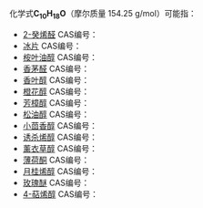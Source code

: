 {{DISPLAYTITLE:C<sub>10</sub>H<sub>18</sub>O}}
化学式'''C<sub>10</sub>H<sub>18</sub>O'''（摩尔质量 154.25 g/mol）可能指：
{{MolFormDisambigNav|C=10|H=18|O=1}}
* [[2-癸烯醛|2-癸烯醛]] CAS编号：{{CAS|3913-71-1}}
* [[冰片|冰片]] CAS编号：{{CAS|464-43-7}}
* [[桉叶油醇|桉叶油醇]] CAS编号：{{CAS|470-82-6}}
* [[香茅醛|香茅醛]] CAS编号：{{CAS|106-23-0}}
* [[香叶醇|香叶醇]] CAS编号：{{CAS|106-24-1}}
* [[橙花醇|橙花醇]] CAS编号：{{CAS|106-25-2}}
* [[芳樟醇|芳樟醇]] CAS编号：{{CAS|78-70-6}}
* [[松油醇|松油醇]] CAS编号：{{CAS|98-55-5}}
* [[小茴香醇|小茴香醇]] CAS编号：{{CAS|1632-73-1}}
* [[诱杀烯醇|诱杀烯醇]] CAS编号：{{CAS|30820-22-5}}
* [[薰衣草醇|薰衣草醇]] CAS编号：{{CAS|58461-27-1}}
* [[薄荷酮|薄荷酮]] CAS编号：{{CAS|89-80-5}}
* [[月桂烯醇|月桂烯醇]] CAS编号：{{CAS|543-39-5}}
* [[玫瑰醚|玫瑰醚]] CAS编号：{{CAS|16409-43-1}}
* [[4-萜烯醇|4-萜烯醇]] CAS编号：{{CAS|562-74-3}}

{{MolFormDisambig}}